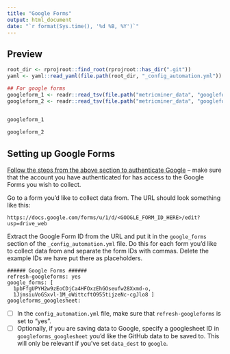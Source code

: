 ```yaml
---
title: "Google Forms"
output: html_document
date: "`r format(Sys.time(), '%d %B, %Y')`"
---
```


## Preview

```r
root_dir <- rprojroot::find_root(rprojroot::has_dir(".git"))
yaml <- yaml::read_yaml(file.path(root_dir, "_config_automation.yml"))

## For google forms 
googleform_1 <- readr::read_tsv(file.path("metricminer_data", "googleforms", "a_cool_survey.tsv"))
googleform_2 <- readr::read_tsv(file.path("metricminer_data", "googleforms", "another_even_cooler_survey.tsv"))
                                
```

```r
googleform_1

googleform_2
```

## Setting up Google Forms

[Follow the steps from the above section to authenticate Google](#setting-up-google-authentication) -- make sure that the account you have authenticated for has access to the Google Forms you wish to collect.

Go to a form you'd like to collect data from. The URL should look something like this:
```
https://docs.google.com/forms/u/1/d/<GOOGLE_FORM_ID_HERE>/edit?usp=drive_web
```
Extract the Google Form ID from the URL and put it in the `google_forms` section of the `_config_automation.yml` file.
Do this for each form you'd like to collect data from and separate the form IDs with commas. Delete the example IDs we have put there as placeholders.

```
###### Google Forms ######
refresh-googleforms: yes
google_forms: [
  1pbFfgUPYH2w9zEoCDjCa4HFOxzEhGOseufw28Xxmd-o,
  1JjmsiuVoGSxvl-1M_oWittcftO955tijzeNc-cgJlo8 ]
googleforms_googlesheet:
```

- [ ] In the `config_automation.yml` file, make sure that `refresh-googleforms` is set to "yes".
- [ ] Optionally, if you are saving data to Google, specify a googlesheet ID in `googleforms_googlesheet` you'd like the GitHub data to be saved to. This will only be relevant if you've set `data_dest` to `google`.
